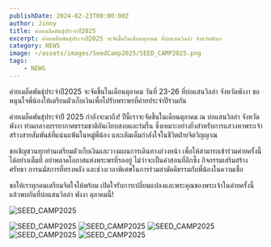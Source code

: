 ```yaml
---
publishDate: 2024-02-23T00:00:00Z
author: Jinny
title: ค่ายเมล็ดพันธุ์ประจำปี2025
excerpt: ค่ายเมล็ดพันธุ์ประจำปี2025 จะจัดขึ้นในเดือนตุลาคม ที่บ่อแสนวิลล่า จังหวัดพังงา
category: NEWS
image: ~/assets/images/SeedCamp2025/SEED_CAMP2025.png
tags:
    - NEWS
---
```



ค่ายเมล็ดพันธุ์ประจำปี2025 จะจัดขึ้นในเดือนตุลาคม วันที่ 23-26 ที่บ่อแสนวิลล่า จังหวัดพังงา ขอหนุนใจพี่น้องให้เตรียมตัวเก็บเงินเพื่อไปรับพระพรที่ค่ายประจำปีร่วมกัน

ค่ายเมล็ดพันธุ์ประจำปี 2025 กำลังจะมาถึง! ปีนี้เราจะจัดขึ้นในเดือนตุลาคม ณ บ่อแสนวิลล่า จังหวัดพังงา ท่ามกลางบรรยากาศธรรมชาติอันเงียบสงบและร่มรื่น ซึ่งเหมาะอย่างยิ่งสำหรับการแสวงหาพระเจ้า สร้างสายสัมพันธ์ที่แน่นแฟ้นในหมู่พี่น้อง และเติมเต็มกำลังใจในชีวิตฝ่ายจิตวิญญาณ

ขอเชิญชวนทุกท่านเตรียมตัวเก็บเงินและวางแผนการเดินทางล่วงหน้า เพื่อให้สามารถเข้าร่วมค่ายครั้งนี้ได้อย่างเต็มที่ อย่าพลาดโอกาสแห่งพระพรที่รออยู่ ไม่ว่าจะเป็นคำสอนที่ลึกซึ้ง กิจกรรมเสริมสร้างศรัทธา การนมัสการที่ทรงพลัง และช่วงเวลาพิเศษในการร่วมสามัคคีธรรมกับพี่น้องในความเชื่อ

ขอให้เราทุกคนเตรียมจิตใจให้พร้อม เปิดใจรับการเปลี่ยนแปลงและพระคุณของพระเจ้าในค่ายครั้งนี้ แล้วพบกันที่บ่อแสนวิลล่า พังงา ตุลาคมนี้!

![SEED_CAMP2025](~/assets/images/SeedCamp2025/seed-camp2025.jpeg)

![SEED_CAMP2025](~/assets/images/SeedCamp2025/IMG_4367.JPG)
![SEED_CAMP2025](~/assets/images/SeedCamp2025/IMG_4395.JPG)
![SEED_CAMP2025](~/assets/images/SeedCamp2025/IMG_4396.JPG)
![SEED_CAMP2025](~/assets/images/SeedCamp2025/IMG_4397.JPG)
![SEED_CAMP2025](~/assets/images/SeedCamp2025/IMG_001.jpeg)

